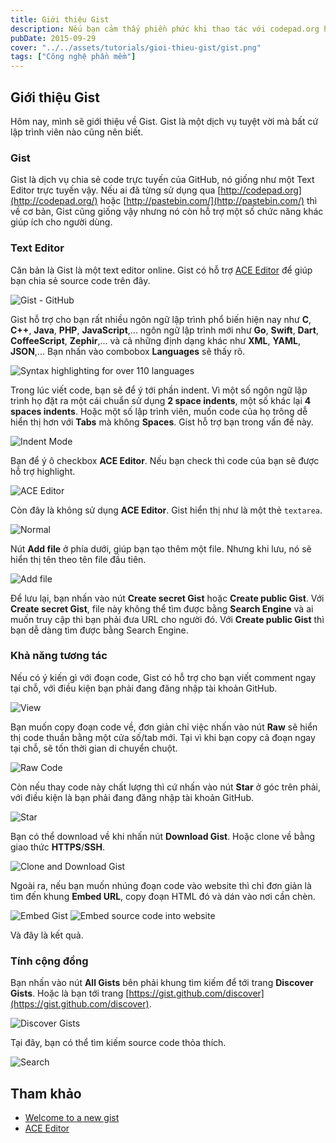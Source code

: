 ```yaml
---
title: Giới thiệu Gist
description: Nếu bạn cảm thấy phiền phức khi thao tác với codepad.org hay pastebin.com. Gist của GitHub sẽ là một sự lựa chọn sáng suốt.
pubDate: 2015-09-29
cover: "../../assets/tutorials/gioi-thieu-gist/gist.png"
tags: ["Công nghệ phần mềm"]
---
```


## Giới thiệu Gist

Hôm nay, mình sẽ giới thiệu về Gist. Gist là một dịch vụ tuyệt vời mà bất cứ lập trình viên nào cũng nên biết.

### Gist

Gist là dịch vụ chia sẻ code trực tuyến của GitHub, nó giống như một Text Editor trực tuyến vậy. Nếu ai đã từng sử dụng qua [http://codepad.org](http://codepad.org/) hoặc [http://pastebin.com/](http://pastebin.com/) thì về cơ bản, Gist cũng giống vậy nhưng nó còn hỗ trợ một số chức năng khác giúp ích cho người dùng.

### Text Editor

Căn bản là Gist là một text editor online. Gist có hỗ trợ [ACE Editor](http://ace.c9.io/#nav=about) để giúp bạn chia sẻ source code trên đây.

![Gist - GitHub](../../assets/tutorials/gioi-thieu-gist/gist.png)

Gist hỗ trợ cho bạn rất nhiều ngôn ngữ lập trình phổ biến hiện nay như **C**, **C++**, **Java**, **PHP**, **JavaScript**,... ngôn ngữ lập trình mới như **Go**, **Swift**, **Dart**, **CoffeeScript**, **Zephir**,... và cả những định dạng khác như **XML**, **YAML**, **JSON**,... Bạn nhấn vào combobox **Languages** sẽ thấy rõ.

![Syntax highlighting for over 110 languages](../../assets/tutorials/gioi-thieu-gist/languages.png)

Trong lúc viết code, bạn sẽ để ý tới phần indent. Vì một số ngôn ngữ lập trình họ đặt ra một cái chuẩn sử dụng **2 space indents**, một số khác lại **4 spaces indents**. Hoặc một số lập trình viên, muốn code của họ trông dễ hiển thị hơn với **Tabs** mà không **Spaces**. Gist hỗ trợ bạn trong vấn đề này.

![Indent Mode](../../assets/tutorials/gioi-thieu-gist/indent-mode.png)

Bạn để ý ô checkbox **ACE Editor**. Nếu bạn check thì code của bạn sẽ được hỗ trợ highlight.

![ACE Editor](../../assets/tutorials/gioi-thieu-gist/code-with-ace-editor.png)

Còn đây là không sử dụng **ACE Editor**. Gist hiển thị như là một thẻ `textarea`.

![Normal](../../assets/tutorials/gioi-thieu-gist/code-without-ace-editor.png)

Nút **Add file** ở phía dưới, giúp bạn tạo thêm một file. Nhưng khi lưu, nó sẽ hiển thị tên theo tên file đầu tiên.

![Add file](../../assets/tutorials/gioi-thieu-gist/add-file.png)

Để lưu lại, bạn nhấn vào nút **Create secret Gist** hoặc **Create public Gist**. Với **Create secret Gist**, file này không thể tìm được bằng **Search Engine** và ai muốn truy cập thì bạn phải đưa URL cho người đó. Với **Create public Gist** thì bạn dễ dàng tìm được bằng Search Engine.

### Khả năng tương tác

Nếu có ý kiến gì với đoạn code, Gist có hỗ trợ cho bạn viết comment ngay tại chỗ, với điều kiện bạn phải đang đăng nhập tài khoản GitHub.

![View](../../assets/tutorials/gioi-thieu-gist/view-gists.png)

Bạn muốn copy đoạn code về, đơn giản chỉ việc nhấn vào nút **Raw** sẽ hiển thị code thuần bằng một cửa số/tab mới. Tại vì khi bạn copy cả đoạn ngay tại chỗ, sẽ tốn thời gian di chuyển chuột.

![Raw Code](../../assets/tutorials/gioi-thieu-gist/raw-code.png)

Còn nếu thay code này chất lượng thì cứ nhấn vào nút **Star** ở góc trên phải, với điều kiện là bạn phải đang đăng nhập tài khoản GitHub.

![Star](../../assets/tutorials/gioi-thieu-gist/star.png)

Bạn có thể download về khi nhấn nút **Download Gist**. Hoặc clone về bằng giao thức **HTTPS**/**SSH**.

![Clone and Download Gist](../../assets/tutorials/gioi-thieu-gist/clone-download-gist.png)

Ngoài ra, nếu bạn muốn nhúng đoạn code vào website thì chỉ đơn giản là tìm đến khung **Embed URL**, copy đoạn HTML đó và dán vào nơi cần chèn.

![Embed Gist](../../assets/tutorials/gioi-thieu-gist/embed-gist.png) ![Embed source code into website](../../assets/tutorials/gioi-thieu-gist/embed.png)

Và đây là kết quả.

### Tính cộng đồng

Bạn nhấn vào nút **All Gists** bên phải khung tìm kiếm để tới trang **Discover Gists**. Hoặc là bạn tới trang [https://gist.github.com/discover](https://gist.github.com/discover).

![Discover Gists](../../assets/tutorials/gioi-thieu-gist/discover-gists.png)

Tại đây, bạn có thể tìm kiếm source code thỏa thích.

![Search](../../assets/tutorials/gioi-thieu-gist/search-socket.io.png)

## Tham khảo

- [Welcome to a new gist](https://github.com/blog/1276-welcome-to-a-new-gist)
- [ACE Editor](http://ace.c9.io/#nav=about)
